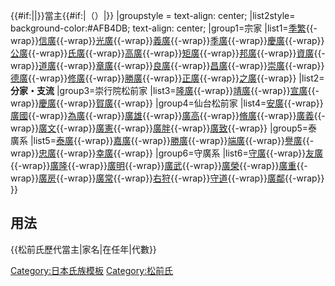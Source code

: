 {{Navbox
|name=松前氏歷代當主
|title=[[File:Maru ni Takedabishi (No background and Black color drawing).svg|20px|丸中割菱紋]]{{#if:{{{1|}}}|{{{1|}}}|[[蠣崎氏|松前氏]]}}{{#if:{{{3|}}}|{{{3|}}}|}}當主{{#if:{{{2|}}}|（{{{2|}}}）|}}
|groupstyle = text-align: center;
|list2style= background-color:#AFB4DB; text-align: center;
|group1=宗家
|list1={{Nowrap begin}}[[蠣崎季繁|季繁]]{{-wrap}}[[武田信廣|信廣]]{{-wrap}}[[蠣崎光廣|光廣]]{{-wrap}}[[蠣崎義廣|義廣]]{{-wrap}}[[蠣崎季廣|季廣]]{{-wrap}}[[松前慶廣|慶廣]]{{-wrap}}[[松前公廣|公廣]]{{-wrap}}[[松前氏廣|氏廣]]{{-wrap}}[[松前高廣|高廣]]{{-wrap}}[[松前矩廣|矩廣]]{{-wrap}}[[松前邦廣|邦廣]]{{-wrap}}[[松前資廣|資廣]]{{-wrap}}[[松前道廣|道廣]]{{-wrap}}[[松前章廣|章廣]]{{-wrap}}[[松前良廣|良廣]]{{-wrap}}[[松前昌廣|昌廣]]{{-wrap}}[[松前崇廣|崇廣]]{{-wrap}}[[松前德廣|德廣]]{{-wrap}}[[松前修廣|修廣]]{{-wrap}}[[松前勝廣 (子爵)|勝廣]]{{-wrap}}[[松前正廣|正廣]]{{-wrap}}[[松前之廣|之廣]]{{-wrap}}
|list2= '''分家・支流'''
|group3=崇行院松前家
|list3={{Nowrap begin}}[[松前隆廣|隆廣]]{{-wrap}}[[松前靖廣|靖廣]]{{-wrap}}[[松前宣廣|宣廣]]{{-wrap}}[[松前慶廣 (別家)|慶廣]]{{-wrap}}[[松前賀廣|賀廣]]{{-wrap}}
|group4=仙台松前家
|list4={{Nowrap begin}}[[松前安廣|安廣]]{{-wrap}}[[松前廣國|廣國]]{{-wrap}}[[松前為廣|為廣]]{{-wrap}}[[松前廣雄|廣雄]]{{-wrap}}[[松前廣高|廣高]]{{-wrap}}[[松前脩廣|脩廣]]{{-wrap}}[[松前廣義|廣義]]{{-wrap}}[[松前廣文|廣文]]{{-wrap}}[[松前廣憲|廣憲]]{{-wrap}}[[松前廣胖|廣胖]]{{-wrap}}[[松前廣致|廣致]]{{-wrap}}
|group5=泰廣系
|list5={{Nowrap begin}}[[松前泰廣|泰廣]]{{-wrap}}[[松前嘉廣|嘉廣]]{{-wrap}}[[松前勝廣|勝廣]]{{-wrap}}[[松前端廣|端廣]]{{-wrap}}[[松前譽廣|譽廣]]{{-wrap}}[[松前忠廣 (泰廣系)|忠廣]]{{-wrap}}[[松前幸廣|幸廣]]{{-wrap}}
|group6=守廣系
|list6={{Nowrap begin}}[[蠣崎守廣|守廣]]{{-wrap}}[[蠣崎友廣|友廣]]{{-wrap}}[[蠣崎廣隆|廣隆]]{{-wrap}}[[蠣崎廣明|廣明]]{{-wrap}}[[蠣崎廣武|廣武]]{{-wrap}}[[蠣崎廣榮|廣榮]]{{-wrap}}[[蠣崎廣重|廣重]]{{-wrap}}[[蠣崎廣房|廣房]]{{-wrap}}[[蠣崎廣常|廣常]]{{-wrap}}[[蠣崎右狩|右狩]]{{-wrap}}[[蠣崎守道|守道]]{{-wrap}}[[蠣崎廣鄰|廣鄰]]{{-wrap}}{{nowrap end}}
}}<noinclude>

== 用法 ==
<nowiki>{{松前氏歷代當主|家名|在任年|代數}}</nowiki>
[[Category:日本氏族模板]]
[[Category:松前氏]]
</noinclude>